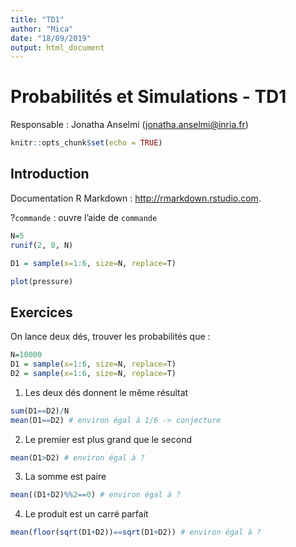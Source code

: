 ```yaml
---
title: "TD1"
author: "Mica"
date: "18/09/2019"
output: html_document
---
```


# Probabilités et Simulations - TD1

Responsable : Jonatha Anselmi (<jonatha.anselmi@inria.fr>)

```r
knitr::opts_chunk$set(echo = TRUE)
```

## Introduction

Documentation R Markdown : <http://rmarkdown.rstudio.com>.

?`commande` : ouvre l'aide de `commande`

```r
N=5
runif(2, 0, N)
```

```r
D1 = sample(x=1:6, size=N, replace=T)
```

```r
plot(pressure)
```

## Exercices

On lance deux dés, trouver les probabilités que :

```r
N=10000
D1 = sample(x=1:6, size=N, replace=T)
D2 = sample(x=1:6, size=N, replace=T)
```

1. Les deux dés donnent le même résultat

```r
sum(D1==D2)/N
mean(D1==D2) # environ égal à 1/6 -> conjecture
```

2. Le premier est plus grand que le second

```r
mean(D1>D2) # environ égal à ?
```

3. La somme est paire

```r
mean((D1+D2)%%2==0) # environ égal à ?
```

4. Le produit est un carré parfait

```r
mean(floor(sqrt(D1+D2))==sqrt(D1+D2)) # environ égal à ?
```
